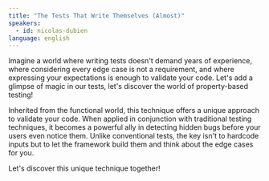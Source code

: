 ```yaml
---
title: "The Tests That Write Themselves (Almost)"
speakers:
  - id: nicolas-dubien
language: english
---
```


Imagine a world where writing tests doesn't demand years of experience, where considering every edge case is not a requirement, and where expressing your expectations is enough to validate your code. Let's add a glimpse of magic in our tests, let's discover the world of property-based testing!

Inherited from the functional world, this technique offers a unique approach to validate your code. When applied in conjunction with traditional testing techniques, it becomes a powerful ally in detecting hidden bugs before your users even notice them. Unlike conventional tests, the key isn't to hardcode inputs but to let the framework build them and think about the edge cases for you.

Let's discover this unique technique together!
